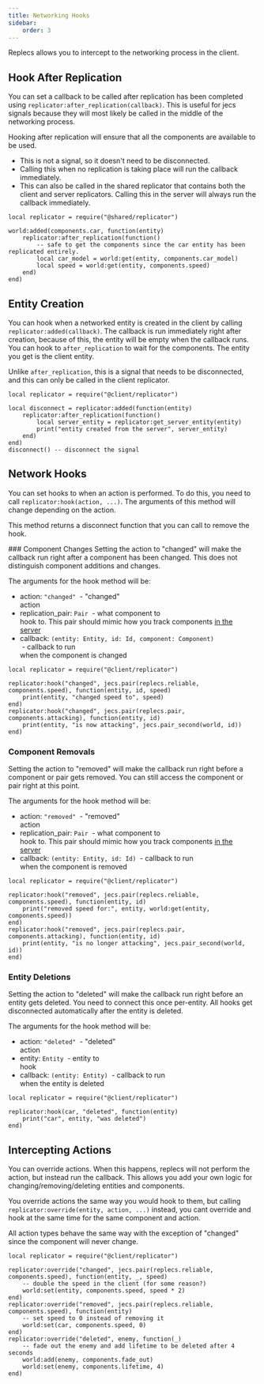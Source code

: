 ---
title: Networking Hooks
sidebar:
    order: 3
---


Replecs allows you to intercept to the networking process in the client.


## Hook After Replication

You can set a callback to be called after replication has been completed using `replicator:after_replication(callback)`.
This is useful for jecs signals because they will most likely be called in the middle of the networking process.

Hooking after replication will ensure that all the components are available to be used.

- This is not a signal, so it doesn't need to be disconnected.
- Calling this when no replication is taking place will run the callback immediately.
- This can also be called in the shared replicator that contains both the client and server replicators. 
Calling this in the server will always run the callback immediately.


```luau
local replicator = require("@shared/replicator")

world:added(components.car, function(entity)
    replicator:after_replication(function()
        -- safe to get the components since the car entity has been replicated entirely.
        local car_model = world:get(entity, components.car_model)
        local speed = world:get(entity, components.speed)
    end)
end)
```

## Entity Creation

You can hook when a networked entity is created in the client by calling `replicator:added(callback)`.
The callback is run immediately right after creation, because of this, the entity will be empty when the callback runs.
You can hook to `after_replication` to wait for the components. The entity you get is the client entity.

Unlike `after_replication`, this is a signal that needs to be disconnected, and this can only be called in the client replicator.

```luau
local replicator = require("@client/replicator")

local disconnect = replicator:added(function(entity) 
    replicator:after_replication(function()
        local server_entity = replicator:get_server_entity(entity)
        print("entity created from the server", server_entity)
    end)
end)
disconnect() -- disconnect the signal
```

## Network Hooks

You can set hooks to when an action is performed. To do this, you need to call 
`replicator:hook(action, ...)`. The arguments of this method will change depending on the action.

This method returns a disconnect function that you can call to remove the hook.

<div class="padded">
### Component Changes
Setting the action to "changed" will make the callback run right after a component has been changed.
This does not distinguish component additions and changes. 

The arguments for the hook method will be:
- action: `"changed"` <span class="sub-heading" style="white-space: pre;"> - "changed" action</span>
- replication_pair: `Pair` <span class="sub-heading" style="white-space: pre;"> - what component to hook to. This pair should mimic how you track components [in the server](/replecs/guides/networking-entity/#replication-types)</span> 
- callback: `(entity: Entity, id: Id, component: Component)` <span class="sub-heading" style="white-space: pre;"> - callback to run when the component is changed</span>

```luau
local replicator = require("@client/replicator")

replicator:hook("changed", jecs.pair(replecs.reliable, components.speed), function(entity, id, speed)
    print(entity, "changed speed to", speed)
end)
replicator:hook("changed", jecs.pair(replecs.pair, components.attacking), function(entity, id)
    print(entity, "is now attacking", jecs.pair_second(world, id)) 
end)
```

### Component Removals
Setting the action to "removed" will make the callback run right before a component or pair gets removed.
You can still access the component or pair right at this point.

The arguments for the hook method will be:
- action: `"removed"` <span class="sub-heading" style="white-space: pre;">  -  "removed" action</span>
- replication_pair: `Pair` <span class="sub-heading" style="white-space: pre;">  -  what component to hook to. This pair should mimic how you track components [in the server](/replecs/guides/networking-entity/#replication-types)</span> 
- callback: `(entity: Entity, id: Id)` <span class="sub-heading" style="white-space: pre;">  -  callback to run when the component is removed </span>

```luau
local replicator = require("@client/replicator")

replicator:hook("removed", jecs.pair(replecs.reliable, components.speed), function(entity, id)
    print("removed speed for:", entity, world:get(entity, components.speed))
end)
replicator:hook("removed", jecs.pair(replecs.pair, components.attacking), function(entity, id)
    print(entity, "is no longer attacking", jecs.pair_second(world, id)) 
end)
```


### Entity Deletions
Setting the action to "deleted" will make the callback run right before an entity gets deleted. You need to connect this once per-entity.
All hooks get disconnected automatically after the entity is deleted.

The arguments for the hook method will be:
- action: `"deleted"` <span class="sub-heading" style="white-space: pre;">  -  "deleted" action</span>
- entity: `Entity` <span class="sub-heading" style="white-space: pre;">  -  entity to hook</span>
- callback: `(entity: Entity)` <span class="sub-heading" style="white-space: pre;">  -  callback to run when the entity is deleted </span>

```luau
local replicator = require("@client/replicator")

replicator:hook(car, "deleted", function(entity)
    print("car", entity, "was deleted")
end)
```
</div>

## Intercepting Actions

You can override actions. When this happens, replecs will not perform the action, but instead run the callback.
This allows you add your own logic for changing/removing/deleting entities and components. 

You override actions the same way you would hook to them,
but calling `replicator:override(entity, action, ...)` instead, you cant override and hook at the same time for the same component and action.

All action types behave the same way with the exception of "changed" since the component will never change.

```luau
local replicator = require("@client/replicator")

replicator:override("changed", jecs.pair(replecs.reliable, components.speed), function(entity, _, speed)
    -- double the speed in the client (for some reason?)
    world:set(entity, components.speed, speed * 2)
end)
replicator:override("removed", jecs.pair(replecs.reliable, components.speed), function(entity)
    -- set speed to 0 instead of removing it
    world:set(car, components.speed, 0)
end)
replicator:override("deleted", enemy, function(_)
    -- fade out the enemy and add lifetime to be deleted after 4 seconds
    world:add(enemy, components.fade_out)
    world:set(enemy, components.lifetime, 4)
end)
```


